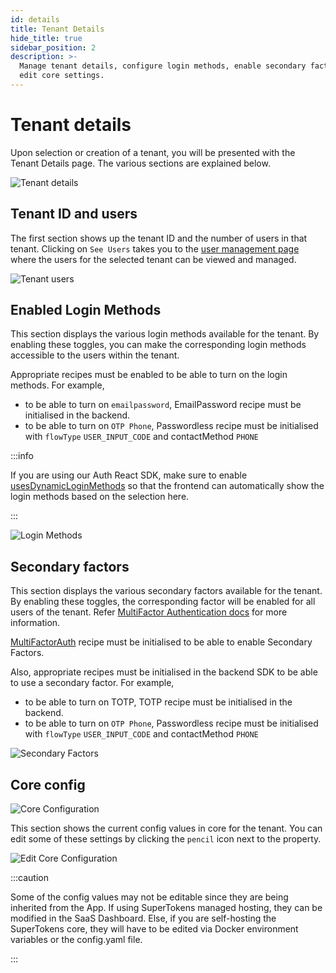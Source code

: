 ```yaml
---
id: details
title: Tenant Details
hide_title: true
sidebar_position: 2
description: >-
  Manage tenant details, configure login methods, enable secondary factors, and
  edit core settings.
---
```


# Tenant details

Upon selection or creation of a tenant, you will be presented with the Tenant Details page. The various sections are explained below.

<img src="/img/dashboard/tenant-management/details.png" alt="Tenant details"/>

## Tenant ID and users

The first section shows up the tenant ID and the number of users in that tenant. Clicking on `See Users` takes you to the [user management page](/docs/post-authentication/dashboard/users-listing-and-details) where the users for the selected tenant can be viewed and managed.

<img src="/img/dashboard/tenant-management/tenant-users.png" alt="Tenant users"/>

## Enabled Login Methods

This section displays the various login methods available for the tenant. By enabling these toggles, you can make the corresponding login methods accessible to the users within the tenant.

Appropriate recipes must be enabled to be able to turn on the login methods. For example,

- to be able to turn on `emailpassword`, EmailPassword recipe must be initialised in the backend.
- to be able to turn on `OTP Phone`, Passwordless recipe must be initialised with `flowType` `USER_INPUT_CODE` and contactMethod `PHONE`

:::info

If you are using our Auth React SDK, make sure to enable [usesDynamicLoginMethods](/docs/authentication/enterprise/common-domain-login#3-tell-supertokens-about-the-saved-tenantid-from-the-previous-step) so that the frontend can automatically show the login methods based on the selection here.

:::

<img src="/img/dashboard/tenant-management/login-methods.png" alt="Login Methods"/>

## Secondary factors

This section displays the various secondary factors available for the tenant. By enabling these toggles, the corresponding factor will be enabled for all users of the tenant. Refer [MultiFactor Authentication docs](/docs/additional-verification/mfa/introduction) for more information.

[MultiFactorAuth](/docs/additional-verification/mfa/backend-setup) recipe must be initialised to be able to enable Secondary Factors.

Also, appropriate recipes must be initialised in the backend SDK to be able to use a secondary factor. For example,

- to be able to turn on TOTP, TOTP recipe must be initialised in the backend.
- to be able to turn on `OTP Phone`, Passwordless recipe must be initialised with `flowType` `USER_INPUT_CODE` and contactMethod `PHONE`

<img src="/img/dashboard/tenant-management/secondary-factors.png" alt="Secondary Factors"/>

## Core config

<img src="/img/dashboard/tenant-management/core-config.png" alt="Core Configuration"/>

This section shows the current config values in core for the tenant. You can edit some of these settings by clicking the `pencil` icon next to the property.

<img src="/img/dashboard/tenant-management/edit-core-config.png" alt="Edit Core Configuration"/>

:::caution

Some of the config values may not be editable since they are being inherited from the App. If using SuperTokens managed hosting, they can be modified in the SaaS Dashboard. Else, if you are self-hosting the SuperTokens core, they will have to be edited via Docker environment variables or the config.yaml file.

:::
